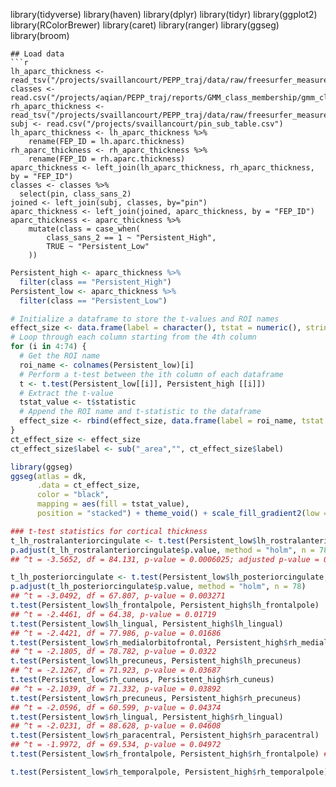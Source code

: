 library(tidyverse)
library(haven)
library(dplyr)
library(tidyr)
library(ggplot2)
library(RColorBrewer)
library(caret)
library(ranger)
library(ggseg)
library(broom)
```
## Load data
```r
lh_aparc_thickness <- read_tsv("/projects/svaillancourt/PEPP_traj/data/raw/freesurfer_measurements/lh.aparc.thickness.tsv")
classes <- read.csv("/projects/aqian/PEPP_traj/reports/GMM_class_membership/gmm_class_div_18mo.csv")
rh_aparc_thickness <- read_tsv("/projects/svaillancourt/PEPP_traj/data/raw/freesurfer_measurements/rh.aparc.thickness.tsv")
subj <- read.csv("/projects/svaillancourt/pin_sub_table.csv")
lh_aparc_thickness <- lh_aparc_thickness %>%
    rename(FEP_ID = lh.aparc.thickness)
rh_aparc_thickness <- rh_aparc_thickness %>%
    rename(FEP_ID = rh.aparc.thickness)
aparc_thickness <- left_join(lh_aparc_thickness, rh_aparc_thickness, by = "FEP_ID")
classes <- classes %>%
  select(pin, class_sans_2)
joined <- left_join(subj, classes, by="pin")
aparc_thickness <- left_join(joined, aparc_thickness, by = "FEP_ID")
aparc_thickness <- aparc_thickness %>%
    mutate(class = case_when(
        class_sans_2 == 1 ~ "Persistent_High",
        TRUE ~ "Persistent_Low"
    ))
```

```r
Persistent_high <- aparc_thickness %>%
  filter(class == "Persistent_High")
Persistent_low <- aparc_thickness %>%
  filter(class == "Persistent_Low")
```

```r
# Initialize a dataframe to store the t-values and ROI names
effect_size <- data.frame(label = character(), tstat = numeric(), stringsAsFactors = FALSE)
# Loop through each column starting from the 4th column
for (i in 4:74) {
  # Get the ROI name
  roi_name <- colnames(Persistent_low)[i]
  # Perform a t-test between the ith column of each dataframe
  t <- t.test(Persistent_low[[i]], Persistent_high [[i]])
  # Extract the t-value
  tstat_value <- t$statistic
  # Append the ROI name and t-statistic to the dataframe
  effect_size <- rbind(effect_size, data.frame(label = roi_name, tstat = tstat_value))
}
ct_effect_size <- effect_size
ct_effect_size$label <- sub("_area","", ct_effect_size$label)
```

```r
library(ggseg)
ggseg(atlas = dk,
      .data = ct_effect_size,
      color = "black",
      mapping = aes(fill = tstat_value),
      position = "stacked") + theme_void() + scale_fill_gradient2(low = "blue", mid = "white", high = "red", midpoint = 0, lim = c(-3,3))
```
```r
### t-test statistics for cortical thickness
t_lh_rostralanteriorcingulate <- t.test(Persistent_low$lh_rostralanteriorcingulate, Persistent_high$lh_rostralanteriorcingulate) 
p.adjust(t_lh_rostralanteriorcingulate$p.value, method = "holm", n = 78)
## ^t = -3.5652, df = 84.131, p-value = 0.0006025; adjusted p-value = 0.047

t_lh_posteriorcingulate <- t.test(Persistent_low$lh_posteriorcingulate, Persistent_high$lh_posteriorcingulate)
p.adjust(t_lh_posteriorcingulate$p.value, method = "holm", n = 78)
## ^t = -3.0492, df = 67.807, p-value = 0.003271
t.test(Persistent_low$lh_frontalpole, Persistent_high$lh_frontalpole)
## ^t = -2.4461, df = 64.38, p-value = 0.01719
t.test(Persistent_low$lh_lingual, Persistent_high$lh_lingual)
## ^t = -2.4421, df = 77.986, p-value = 0.01686
t.test(Persistent_low$rh_medialorbitofrontal, Persistent_high$rh_medialorbitofrontal)
## ^t = -2.1805, df = 78.782, p-value = 0.0322
t.test(Persistent_low$lh_precuneus, Persistent_high$lh_precuneus)
## ^t = -2.1267, df = 71.923, p-value = 0.03687
t.test(Persistent_low$rh_cuneus, Persistent_high$rh_cuneus)
## ^t = -2.1039, df = 71.332, p-value = 0.03892
t.test(Persistent_low$rh_precuneus, Persistent_high$rh_precuneus)
## ^t = -2.0596, df = 60.599, p-value = 0.04374
t.test(Persistent_low$rh_lingual, Persistent_high$rh_lingual)
## ^t = -2.0231, df = 88.628, p-value = 0.04608
t.test(Persistent_low$rh_paracentral, Persistent_high$rh_paracentral)
## ^t = -1.9972, df = 69.534, p-value = 0.04972
t.test(Persistent_low$rh_frontalpole, Persistent_high$rh_frontalpole) ## not sig anymore

t.test(Persistent_low$rh_temporalpole, Persistent_high$rh_temporalpole) ## none of the positive t-stats was significant
```
